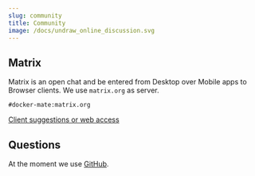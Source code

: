 ```yaml
---
slug: community
title: Community
image: /docs/undraw_online_discussion.svg
---
```



## Matrix

Matrix is an open chat and be entered from Desktop over Mobile apps to Browser clients. We use `matrix.org` as server.

```text
#docker-mate:matrix.org
```

[Client suggestions or web access](https://matrix.to/#docker-mate:matrix.org)

## Questions

At the moment we use [GitHub](https://github.com/docker-mate).

<FooterSvg className="img--footer" />

